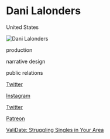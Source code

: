 # Dani Lalonders

<Location>

United States

</Location>

![Dani Lalonders](https://validategame.com/assets/images/gallery09/4fbc9905.jpg)

<Skills>

production

narrative design

public relations

</Skills>

<Personal>

[Twitter](https://twitter.com/danulmao)

[Instagram](https://www.instagram.com/dani.lmao/)

</Personal>

<Business>

[Twitter](https://twitter.com/ValidateGame)

[Patreon](https://www.patreon.com/validategame)

</Business>



<Games>

[ValiDate: Struggling Singles in Your Area](https://validategame.com/)

</Games>
